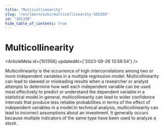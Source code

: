 ```yaml
---
title: "Multicollinearity"
slug: "/en/learn/wiki/multicollinearity-101358"
id: "101358"
hide_table_of_contents: true
---
```



# Multicollinearity

<ArticleMeta id={101358} updatedAt={'2023-09-26 13:58:54'} />
<div className='border-solid border-b border-t-0 my-4 border-[var(--ifm-color-gray-300)]' />

Multicollinearity is the occurrence of high intercorrelations among two or more independent variables in a multiple regression model. Multicollinearity can lead to skewed or misleading results when a researcher or analyst attempts to determine how well each independent variable can be used most effectively to predict or understand the dependent variable in a statistical model.In general, multicollinearity can lead to wider confidence intervals that produce less reliable probabilities in terms of the effect of independent variables in a model.In technical analysis, multicollinearity can lead to incorrect assumptions about an investment. It generally occurs because multiple indicators of the same type have been used to analyze a stock.
